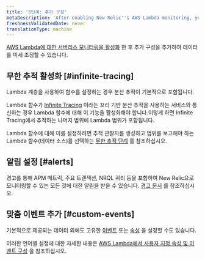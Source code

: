 ```yaml
---
title: '5단계: 추가 구성'
metaDescription: 'After enabling New Relic''s AWS Lambda monitoring, you can set up alerts and custom events.'
freshnessValidatedDate: never
translationType: machine
---
```


[AWS Lambda에 대한 서버리스 모니터링을 활성화](/docs/serverless-function-monitoring/aws-lambda-monitoring/enable-lambda-monitoring/enable-aws-lambda-monitoring) 한 후 추가 구성을 추가하여 데이터를 미세 조정할 수 있습니다.

## 무한 추적 활성화 [#infinite-tracing]

Lambda 계층을 사용하여 함수를 설정하는 경우 분산 추적이 기본적으로 포함됩니다.

Lambda 함수가 [Infinite Tracing](/docs/distributed-tracing/infinite-tracing/introduction-infinite-tracing) 이라는 꼬리 기반 분산 추적을 사용하는 서비스와 통신하는 경우 Lambda 함수에 대해 이 기능을 활성화해야 합니다.이렇게 하면 Infinite Tracing에서 추적하는 나머지 범위에 Lambda 범위가 포함됩니다.

Lambda 함수에 대해 이를 설정하려면 추적 관찰자를 생성하고 범위를 보고해야 하는 Lambda 함수(데이터 소스)를 선택하는 [무한 추적 단계](/docs/distributed-tracing/infinite-tracing/set-trace-observer) 를 참조하십시오.

## 알림 설정 [#alerts]

경고를 통해 APM 메트릭, 주요 트랜잭션, NRQL 쿼리 등을 포함하여 New Relic으로 모니터링할 수 있는 모든 것에 대한 알림을 받을 수 있습니다. [경고 문서](/docs/alerts-applied-intelligence/new-relic-alerts/learn-alerts/introduction-alerts/) 를 참조하십시오.

## 맞춤 이벤트 추가 [#custom-events]

기본적으로 제공되는 데이터 외에도 고유한 [이벤트](/docs/using-new-relic/welcome-new-relic/get-started/glossary#event) 또는 [속성](/docs/using-new-relic/welcome-new-relic/get-started/glossary#attribute) 을 설정할 수도 있습니다.

이러한 언어별 설정에 대한 자세한 내용은 [AWS Lambda에서 사용자 지정 속성 및 이벤트 구성](https://discuss.newrelic.com/t/configuring-custom-attributes-and-events-in-aws-lambda/96043) 을 참조하십시오.